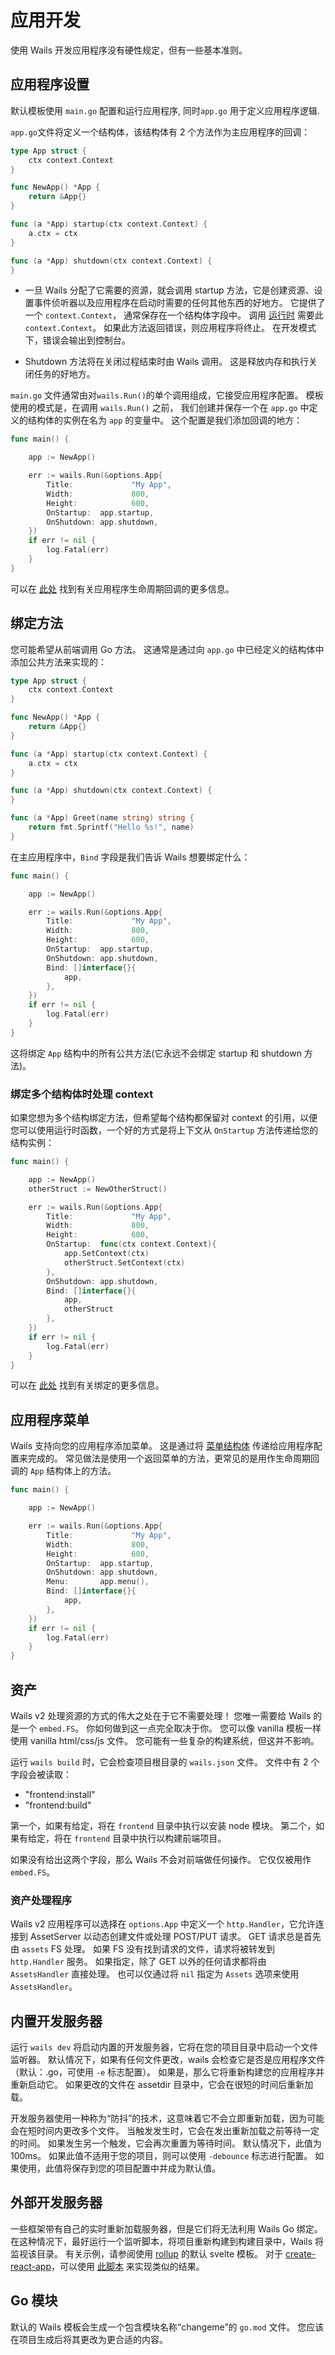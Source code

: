 # 应用开发

使用 Wails 开发应用程序没有硬性规定，但有一些基本准则。

## 应用程序设置

默认模板使用 `main.go` 配置和运行应用程序, 同时`app.go` 用于定义应用程序逻辑.

`app.go`文件将定义一个结构体，该结构体有 2 个方法作为主应用程序的回调：

```go title="app.go"
type App struct {
    ctx context.Context
}

func NewApp() *App {
    return &App{}
}

func (a *App) startup(ctx context.Context) {
    a.ctx = ctx
}

func (a *App) shutdown(ctx context.Context) {
}
```

- 一旦 Wails 分配了它需要的资源，就会调用 startup 方法，它是创建资源、设置事件侦听器以及应用程序在启动时需要的任何其他东西的好地方。 它提供了一个 `context.Context`， 通常保存在一个结构体字段中。 调用 [运行时](../reference/runtime/intro) 需要此`context.Context`。 如果此方法返回错误，则应用程序将终止。 在开发模式下，错误会输出到控制台。

- Shutdown 方法将在关闭过程结束时由 Wails 调用。 这是释放内存和执行关闭任务的好地方。

`main.go` 文件通常由对`wails.Run()`的单个调用组成，它接受应用程序配置。 模板使用的模式是，在调用 `wails.Run()` 之前， 我们创建并保存一个在 `app.go` 中定义的结构体的实例在名为 `app` 的变量中。 这个配置是我们添加回调的地方：

```go {3,9,10} title="main.go"
func main() {

    app := NewApp()

    err := wails.Run(&options.App{
        Title:             "My App",
        Width:             800,
        Height:            600,
        OnStartup:  app.startup,
        OnShutdown: app.shutdown,
    })
    if err != nil {
        log.Fatal(err)
    }
}

```

可以在 [此处](../howdoesitwork#应用程序生命周期回调) 找到有关应用程序生命周期回调的更多信息。

## 绑定方法

您可能希望从前端调用 Go 方法。 这通常是通过向 `app.go` 中已经定义的结构体中添加公共方法来实现的：

```go {16-18} title="app.go"
type App struct {
    ctx context.Context
}

func NewApp() *App {
    return &App{}
}

func (a *App) startup(ctx context.Context) {
    a.ctx = ctx
}

func (a *App) shutdown(ctx context.Context) {
}

func (a *App) Greet(name string) string {
    return fmt.Sprintf("Hello %s!", name)
}
```

在主应用程序中，`Bind` 字段是我们告诉 Wails 想要绑定什么：

```go {11-13} title="main.go"
func main() {

    app := NewApp()

    err := wails.Run(&options.App{
        Title:             "My App",
        Width:             800,
        Height:            600,
        OnStartup:  app.startup,
        OnShutdown: app.shutdown,
        Bind: []interface{}{
            app,
        },
    })
    if err != nil {
        log.Fatal(err)
    }
}

```

这将绑定 `App` 结构中的所有公共方法(它永远不会绑定 startup 和 shutdown 方法)。

### 绑定多个结构体时处理 context

如果您想为多个结构绑定方法，但希望每个结构都保留对 context 的引用，以便您可以使用运行时函数，一个好的方式是将上下文从 `OnStartup` 方法传递给您的结构实例：

```go
func main() {

    app := NewApp()
    otherStruct := NewOtherStruct()

    err := wails.Run(&options.App{
        Title:             "My App",
        Width:             800,
        Height:            600,
        OnStartup:  func(ctx context.Context){
            app.SetContext(ctx)
            otherStruct.SetContext(ctx)
        },
        OnShutdown: app.shutdown,
        Bind: []interface{}{
            app,
            otherStruct
        },
    })
    if err != nil {
        log.Fatal(err)
    }
}
```

可以在 [此处](../howdoesitwork.mdx#method-binding) 找到有关绑定的更多信息。

## 应用程序菜单

Wails 支持向您的应用程序添加菜单。 这是通过将 [菜单结构体](../reference/menus#菜单结构体) 传递给应用程序配置来完成的。 常见做法是使用一个返回菜单的方法，更常见的是用作生命周期回调的 `App` 结构体上的方法。

```go {11} title="main.go"
func main() {

    app := NewApp()

    err := wails.Run(&options.App{
        Title:             "My App",
        Width:             800,
        Height:            600,
        OnStartup:  app.startup,
        OnShutdown: app.shutdown,
        Menu:       app.menu(),
        Bind: []interface{}{
            app,
        },
    })
    if err != nil {
        log.Fatal(err)
    }
}

```

## 资产

Wails v2 处理资源的方式的伟大之处在于它不需要处理！ 您唯一需要给 Wails 的是一个 `embed.FS`。 你如何做到这一点完全取决于你。 您可以像 vanilla 模板一样使用 vanilla html/css/js 文件。 您可能有一些复杂的构建系统，但这并不影响。

运行 `wails build` 时，它会检查项目根目录的 `wails.json` 文件。 文件中有 2 个字段会被读取：

- "frontend:install"
- "frontend:build"

第一个，如果有给定，将在 `frontend` 目录中执行以安装 node 模块。 第二个，如果有给定，将在 `frontend` 目录中执行以构建前端项目。

如果没有给出这两个字段，那么 Wails 不会对前端做任何操作。 它仅仅被用作 `embed.FS`。

### 资产处理程序

Wails v2 应用程序可以选择在 `options.App` 中定义一个 `http.Handler`，它允许连接到 AssetServer 以动态创建文件或处理 POST/PUT 请求。 GET 请求总是首先由 `assets` FS 处理。 如果 FS 没有找到请求的文件，请求将被转发到 `http.Handler` 服务。 如果指定，除了 GET 以外的任何请求都将由 `AssetsHandler` 直接处理。 也可以仅通过将 `nil` 指定为 `Assets` 选项来使用 `AssetsHandler`。

## 内置开发服务器

运行 `wails dev` 将启动内置的开发服务器，它将在您的项目目录中启动一个文件监听器。 默认情况下，如果有任何文件更改，wails 会检查它是否是应用程序文件（默认：.go，可使用 `-e` 标志配置）。 如果是，那么它将重新构建您的应用程序并重新启动它。 如果更改的文件在 assetdir 目录中，它会在很短的时间后重新加载。

开发服务器使用一种称为“防抖”的技术，这意味着它不会立即重新加载，因为可能会在短时间内更改多个文件。 当触发发生时，它会在发出重新加载之前等待一定的时间。 如果发生另一个触发，它会再次重置为等待时间。 默认情况下，此值为 100ms。 如果此值不适用于您的项目，则可以使用 `-debounce` 标志进行配置。 如果使用，此值将保存到您的项目配置中并成为默认值。

## 外部开发服务器

一些框架带有自己的实时重新加载服务器，但是它们将无法利用 Wails Go 绑定。 在这种情况下，最好运行一个监听脚本，将项目重新构建到构建目录中，Wails 将监视该目录。 有关示例，请参阅使用 [rollup](https://rollupjs.org/guide/en/) 的默认 svelte 模板。 对于 [create-react-app](https://create-react-app.dev/)，可以使用 [此脚本](https://gist.github.com/int128/e0cdec598c5b3db728ff35758abdbafd) 来实现类似的结果。

## Go 模块

默认的 Wails 模板会生成一个包含模块名称“changeme”的 `go.mod` 文件。 您应该在项目生成后将其更改为更合适的内容。
